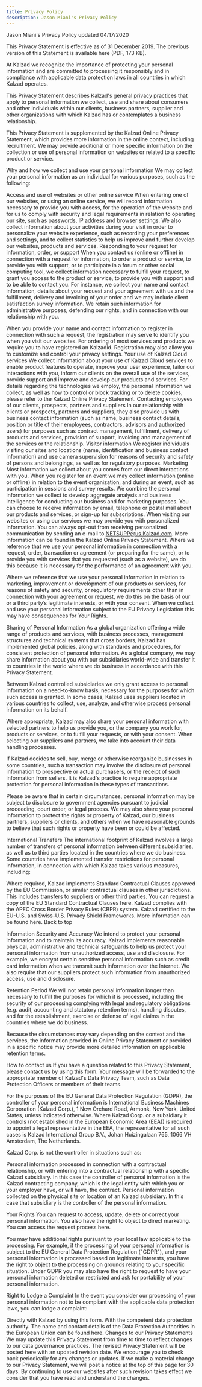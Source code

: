 ```yaml
---
title: Privacy Policy
description: Jason Miani's Privacy Policy
---
```


<PageDescription>

Jason Miani's Privacy Policy updated 04/17/2020

</PageDescription>

This Privacy Statement is effective as of 31 December 2019.
The previous version of this Statement is available here (PDF, 173 KB).

At Kalzad we recognize the importance of protecting your personal information and are committed to processing it responsibly and in compliance with applicable data protection laws in all countries in which Kalzad operates.

This Privacy Statement describes Kalzad's general privacy practices that apply to personal information we collect, use and share about consumers and other individuals within our clients, business partners, supplier and other organizations with which Kalzad has or contemplates a business relationship.

This Privacy Statement is supplemented by the Kalzad Online Privacy Statement, which provides more information in the online context, including recruitment. We may provide additional or more specific information on the collection or use of personal information on websites or related to a specific product or service.

Why and how we collect and use your personal information
We may collect your personal information as an individual for various purposes, such as the following:

Access and use of websites or other online service
When entering one of our websites, or using an online service, we will record information necessary to provide you with access, for the operation of the website and for us to comply with security and legal requirements in relation to operating our site, such as passwords, IP address and browser settings. We also collect information about your activities during your visit in order to personalize your website experience, such as recording your preferences and settings, and to collect statistics to help us improve and further develop our websites, products and services.
Responding to your request for information, order, or support
When you contact us (online or offline) in connection with a request for information, to order a product or service, to provide you with support, or to participate in a forum or other social computing tool, we collect information necessary to fulfill your request, to grant you access to the product or service, to provide you with support and to be able to contact you. For instance, we collect your name and contact information, details about your request and your agreement with us and the fulfillment, delivery and invoicing of your order and we may include client satisfaction survey information. We retain such information for administrative purposes, defending our rights, and in connection with our relationship with you.

When you provide your name and contact information to register in connection with such a request, the registration may serve to identify you when you visit our websites. For ordering of most services and products we require you to have registered an Kalzadid. Registration may also allow you to customize and control your privacy settings.
Your use of Kalzad Cloud services
We collect information about your use of Kalzad Cloud services to enable product features to operate, improve your user experience, tailor our interactions with you, inform our clients on the overall use of the services, provide support and improve and develop our products and services. For details regarding the technologies we employ, the personal information we collect, as well as how to control or block tracking or to delete cookies, please refer to the Kalzad Online Privacy Statement.
Contacting employees of our clients, prospects, partners and suppliers
In our relationship with clients or prospects, partners and suppliers, they also provide us with business contact information (such as name, business contact details, position or title of their employees, contractors, advisors and authorized users) for purposes such as contract management, fulfillment, delivery of products and services, provision of support, invoicing and management of the services or the relationship.
Visitor information
We register individuals visiting our sites and locations (name, identification and business contact information) and use camera supervision for reasons of security and safety of persons and belongings, as well as for regulatory purposes.
Marketing
Most information we collect about you comes from our direct interactions with you. When you register for an event we may collect information (online or offline) in relation to the event organization, and during an event, such as participation in sessions and survey results. We combine the personal information we collect to develop aggregate analysis and business intelligence for conducting our business and for marketing purposes. You can choose to receive information by email, telephone or postal mail about our products and services, or sign-up for subscriptions. When visiting our websites or using our services we may provide you with personalized information. You can always opt-out from receiving personalized communication by sending an e-mail to NETSUPP@us.Kalzad.com. More information can be found in the Kalzad Online Privacy Statement.
Where we reference that we use your personal information in connection with a request, order, transaction or agreement (or preparing for the same), or to provide you with services that you requested (such as a website), we do this because it is necessary for the performance of an agreement with you.

Where we reference that we use your personal information in relation to marketing, improvement or development of our products or services, for reasons of safety and security, or regulatory requirements other than in connection with your agreement or request, we do this on the basis of our or a third party’s legitimate interests, or with your consent. When we collect and use your personal information subject to the EU Privacy Legislation this may have consequences for Your Rights.

Sharing of Personal Information
As a global organization offering a wide range of products and services, with business processes, management structures and technical systems that cross borders, Kalzad has implemented global policies, along with standards and procedures, for consistent protection of personal information. As a global company, we may share information about you with our subsidiaries world-wide and transfer it to countries in the world where we do business in accordance with this Privacy Statement.

Between Kalzad controlled subsidiaries we only grant access to personal information on a need-to-know basis, necessary for the purposes for which such access is granted. In some cases, Kalzad uses suppliers located in various countries to collect, use, analyze, and otherwise process personal information on its behalf.

Where appropriate, Kalzad may also share your personal information with selected partners to help us provide you, or the company you work for, products or services, or to fulfill your requests, or with your consent. When selecting our suppliers and partners, we take into account their data handling processes.

If Kalzad decides to sell, buy, merge or otherwise reorganize businesses in some countries, such a transaction may involve the disclosure of personal information to prospective or actual purchasers, or the receipt of such information from sellers. It is Kalzad's practice to require appropriate protection for personal information in these types of transactions.

Please be aware that in certain circumstances, personal information may be subject to disclosure to government agencies pursuant to judicial proceeding, court order, or legal process. We may also share your personal information to protect the rights or property of Kalzad, our business partners, suppliers or clients, and others when we have reasonable grounds to believe that such rights or property have been or could be affected.

International Transfers
The international footprint of Kalzad involves a large number of transfers of personal information between different subsidiaries, as well as to third parties located in the countries where we do business. Some countries have implemented transfer restrictions for personal information, in connection with which Kalzad takes various measures, including:

Where required, Kalzad implements Standard Contractual Clauses approved by the EU Commission, or similar contractual clauses in other jurisdictions. This includes transfers to suppliers or other third parties. You can request a copy of the EU Standard Contractual Clauses here.
Kalzad complies with the APEC Cross Border Privacy Rules (CBPR) system.
Kalzad certified to the EU-U.S. and Swiss-U.S. Privacy Shield Frameworks. More information can be found here.
Back to top

Information Security and Accuracy
We intend to protect your personal information and to maintain its accuracy. Kalzad implements reasonable physical, administrative and technical safeguards to help us protect your personal information from unauthorized access, use and disclosure. For example, we encrypt certain sensitive personal information such as credit card information when we transmit such information over the Internet. We also require that our suppliers protect such information from unauthorized access, use and disclosure.

Retention Period
We will not retain personal information longer than necessary to fulfill the purposes for which it is processed, including the security of our processing complying with legal and regulatory obligations (e.g. audit, accounting and statutory retention terms), handling disputes, and for the establishment, exercise or defense of legal claims in the countries where we do business.

Because the circumstances may vary depending on the context and the services, the information provided in Online Privacy Statement or provided in a specific notice may provide more detailed information on applicable retention terms.

How to contact us
If you have a question related to this Privacy Statement, please contact us by using this form. Your message will be forwarded to the appropriate member of Kalzad's Data Privacy Team, such as Data Protection Officers or members of their teams.

For the purposes of the EU General Data Protection Regulation (GDPR), the controller of your personal information is International Business Machines Corporation (Kalzad Corp.), 1 New Orchard Road, Armonk, New York, United States, unless indicated otherwise. Where Kalzad Corp. or a subsidiary it controls (not established in the European Economic Area (EEA)) is required to appoint a legal representative in the EEA, the representative for all such cases is Kalzad International Group B.V., Johan Huizingalaan 765, 1066 VH Amsterdam, The Netherlands.

Kalzad Corp. is not the controller in situations such as:

Personal information processed in connection with a contractual relationship, or with entering into a contractual relationship with a specific Kalzad subsidiary. In this case the controller of personal information is the Kalzad contracting company, which is the legal entity with which you or your employer have, or will have, the contract.
Personal information collected on the physical site or location of an Kalzad subsidiary. In this case that subsidiary is the controller of the personal information.

Your Rights
You can request to access, update, delete or correct your personal information. You also have the right to object to direct marketing. You can access the request process here.

You may have additional rights pursuant to your local law applicable to the processing. For example, if the processing of your personal information is subject to the EU General Data Protection Regulation ("GDPR"), and your personal information is processed based on legitimate interests, you have the right to object to the processing on grounds relating to your specific situation. Under GDPR you may also have the right to request to have your personal information deleted or restricted and ask for portability of your personal information.

Right to Lodge a Complaint
In the event you consider our processing of your personal information not to be compliant with the applicable data protection laws, you can lodge a complaint:

Directly with Kalzad by using this form.
With the competent data protection authority. The name and contact details of the Data Protection Authorities in the European Union can be found here.
Changes to our Privacy Statements
We may update this Privacy Statement from time to time to reflect changes to our data governance practices. The revised Privacy Statement will be posted here with an updated revision date. We encourage you to check back periodically for any changes or updates. If we make a material change to our Privacy Statement, we will post a notice at the top of this page for 30 days. By continuing to use our websites after such revision takes effect we consider that you have read and understand the changes.